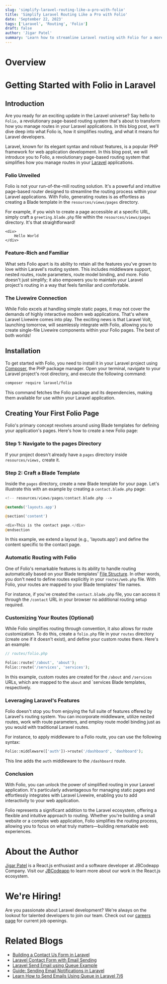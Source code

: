```yaml
---
slug: 'simplify-laravel-routing-like-a-pro-with-folio'
title: 'Simplify Laravel Routing Like a Pro with Folio'
date: 'September 22, 2023'
tags: ['Laravel', 'Routing', 'Folio']
draft: false
author: 'Jigar Patel'
summary: 'Learn how to streamline Laravel routing with Folio for a more efficient web application development experience.'
---
```


# Overview

<TOCInline toc={props.toc} exclude="Overview" toHeading={2} />

# Getting Started with Folio in Laravel

## Introduction

Are you ready for an exciting update in the Laravel universe? Say hello to `Folio,` a revolutionary page-based routing system that's about to transform how you manage routes in your Laravel applications. In this blog post, we'll dive deep into what Folio is, how it simplifies routing, and what it means for Laravel developers.

Laravel, known for its elegant syntax and robust features, is a popular PHP framework for web application development. In this blog post, we will introduce you to Folio, a revolutionary page-based routing system that simplifies how you manage routes in your [Laravel](https://laravel.com/) applications.

### Folio Unveiled

Folio is not your run-of-the-mill routing solution. It's a powerful and intuitive page-based router designed to streamline the routing process within your Laravel applications. With Folio, generating routes is as effortless as creating a Blade template in the `resources/views/pages` directory.

For example, if you wish to create a page accessible at a specific URL, simply craft a `greeting.blade.php` file within the `resources/views/pages` directory. It's that straightforward!

```blade
<div>
    Hello World
</div>
```

### Feature-Rich and Familiar

What sets Folio apart is its ability to retain all the features you've grown to love within Laravel's routing system. This includes middleware support, nested routes, route parameters, route model binding, and more. Folio doesn't just simplify; it also empowers you to maintain your Laravel project's routing in a way that feels familiar and comfortable.

### The Livewire Connection

While Folio excels at handling simple static pages, it may not cover the demands of highly interactive modern web applications. That's where Laravel Livewire comes into play. The exciting news is that Laravel Volt, launching tomorrow, will seamlessly integrate with Folio, allowing you to create single-file Livewire components within your Folio pages. The best of both worlds!

## Installation

To get started with Folio, you need to install it in your Laravel project using [Composer](https://getcomposer.org/), the PHP package manager. Open your terminal, navigate to your Laravel project's root directory, and execute the following command:

```bash
composer require laravel/folio
```

This command fetches the Folio package and its dependencies, making them available for use within your Laravel application.

## Creating Your First Folio Page

Folio's primary concept revolves around using Blade templates for defining your application's pages. Here's how to create a new Folio page:

### Step 1: Navigate to the pages Directory

If your project doesn't already have a `pages` directory inside `resources/views,` create it.

### Step 2: Craft a Blade Template

Inside the `pages` directory, create a new Blade template for your page. Let's illustrate this with an example by creating a `contact.blade.php` page:

```php
<!-- resources/views/pages/contact.blade.php -->

@extends('layouts.app')

@section('content')

<div>This is the contact page.</div>
@endsection
```

In this example, we extend a layout (e.g., 'layouts.app') and define
the content specific to the contact page.

### Automatic Routing with Folio

One of Folio's remarkable features is its ability to handle routing automatically based on your Blade templates' [File Structure](https://laravel.com/docs/10.x/structure). In other words, you don't need to define routes explicitly in your `routes/web.php` file. With Folio, your routes are mapped to your Blade templates' file names.

For instance, if you've created the `contact.blade.php` file, you can access it through the `/contact` URL in your browser no additional routing setup required.

### Customizing Your Routes (Optional)

While Folio simplifies routing through convention, it also allows for route customization. To do this, create a `folio.php` file in your `routes` directory (create one if it doesn't exist), and define your custom routes there. Here's an example:

```php
// routes/folio.php

Folio::route('/about', 'about');
Folio::route('/services', 'services');
```

In this example, custom routes are created for the `/about` and `/services` URLs, which are mapped to the `about` and `services Blade templates, respectively.

### Leveraging Laravel's Features

Folio doesn't stop you from enjoying the full suite of features offered by Laravel's routing system. You can incorporate middleware, utilize nested routes, work with route parameters, and employ route model binding just as you would with traditional Laravel routes.

For instance, to apply middleware to a Folio route, you can use the following syntax:

```php
Folio::middleware(['auth'])->route('/dashboard', 'dashboard');
```

This line adds the `auth` middleware to the `/dashboard` route.

### Conclusion

With Folio, you can unlock the power of simplified routing in your Laravel application. It's particularly advantageous for managing static pages and effortlessly integrates with Laravel Livewire, enabling you to add interactivity to your web application.

Folio represents a significant addition to the Laravel ecosystem, offering a flexible and intuitive approach to routing. Whether you're building a small website or a complex web application, Folio simplifies the routing process, allowing you to focus on what truly matters—building remarkable web experiences.

# About the Author

[Jigar Patel](https://expertlaravel.com) is a React.js enthusiast and a software developer at JBCodeapp Company. Visit our [JBCodeapp](https://jbcodeapp.com) to learn more about our work in the React.js ecosystem.

# We're Hiring!

Are you passionate about Laravel development? We're always on the lookout for talented developers to join our team. Check out our [careers page](https://jbcodeapp.com) for current job openings.

# Related Blogs

- [Building a Contact Us Form in Laravel](building-a-contact-us-form-in-laravel)
- [Laravel Contact Form with Email Sending](Laravel-Contact-Form-with-Email-Sending)
- [Laravel Send Email using Queue Example](Send-Email-using-Queue-Example)
- [Guide: Sending Email Notifications in Laravel](Guide-Sending-Email-Notifications-in-Laravel)
- [Learn How to Send Emails Using Queue in Laravel 7/6](Laravel-6-Queue-for-Sending-Emails)
